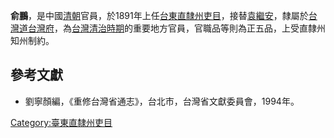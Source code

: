 '''俞鵬'''，是中國[[清朝|清朝]]官員，於1891年上任[[台東直隸州吏目|台東直隸州吏目]]，接替[[袁繼安|袁繼安]]，隸屬於[[台灣道|台灣道]][[台灣府|台灣府]]，為[[台灣清治時期|台灣清治時期]]的重要地方官員，官職品等則為正五品，上受直隸州知州制約。
{{start box}}
{{s-before|[[袁繼安|袁繼安]]}}
{{s-title|[[台東直隸州吏目|台東直隸州吏目]]|1891年上任}}
{{s-after|[[姜春棠|姜春棠]]}}
{{end box}}

==參考文獻==
*劉寧顏編，《重修台灣省通志》，台北市，台灣省文獻委員會，1994年。

{{清朝人物小作品}}

[[Category:臺東直隸州吏目|Category:臺東直隸州吏目]]